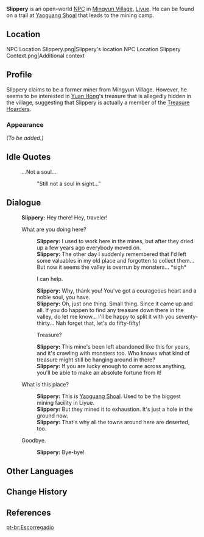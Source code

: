 {{Meta
<!-- REMOVE THIS TEMPLATE AFTER ADDING MISSING INFO -->
|missing_NPC_profile  = yes
}}
{{Character Infobox
|type             = Open-World NPC
|image            = NPC Slippery.png
|realname         = 
|region           = Liyue
|location         = Liyue
|affiliation      = Mingyun Village
|affiliationNote  = formerly
|title            = 

|ancestry         = <!-- Clan/family -->
|father           = 
|mother           = 
|spouse           = 
|sibling          = 
|child            = 
|relative         = 

|voiceEN          = [https://brentmukai.com/ Brent Mukai]<ref name="Brent Mukai">Twitter: [https://twitter.com/brentmukai/status/1356689536948953092 EN VA Self Announcement] ([https://web.archive.org/web/20210202194310/https://twitter.com/brentmukai/status/1356689536948953092 Archived])</ref>
|voiceCN          = 
|voiceJP          = 
|dialoguereward   =
}}
'''Slippery''' is an open-world [[NPC]] in [[Mingyun Village]], [[Liyue]]. He can be found on a trail at [[Yaoguang Shoal]] that leads to the mining camp.

==Location==
<gallery>
NPC Location Slippery.png|Slippery's location
NPC Location Slippery Context.png|Additional context
</gallery>

==Profile==
Slippery claims to be a former miner from Mingyun Village. However, he seems to be interested in [[Yuan Hong]]'s treasure that is allegedly hidden in the village, suggesting that Slippery is actually a member of the [[Treasure Hoarders]].

===Appearance===
''(To be added.)''

==Idle Quotes==
{{Dialogue Start}}
: {{DIcon|Idle}} ...Not a soul...
:: {{A|VO Slippery 01.ogg}} "Still not a soul in sight..."
{{Dialogue End}}

==Dialogue==
{{Dialogue Start}}
:'''Slippery:''' Hey there! Hey, traveler!
:{{DIcon}} What are you doing here?
::'''Slippery:''' I used to work here in the mines, but after they dried up a few years ago everybody moved on.
::'''Slippery:''' The other day I suddenly remembered that I'd left some valuables in my old place and forgotten to collect them... But now it seems the valley is overrun by monsters... *sigh*
::{{DIcon}} I can help.
::'''Slippery:''' Why, thank you! You've got a courageous heart and a noble soul, you have.
::'''Slippery:''' Oh, just one thing. Small thing. Since it came up and all. If you do happen to find any treasure down there in the valley, do let me know... I'll be happy to split it with you seventy-thirty... Nah forget that, let's do fifty-fifty!
::{{DIcon}} Treasure?
::'''Slippery:''' This mine's been left abandoned like this for years, and it's crawling with monsters too. Who knows what kind of treasure might still be hanging around in there?
::'''Slippery:''' If you are lucky enough to come across anything, you'll be able to make an absolute fortune from it!
:{{DIcon}} What is this place?
::'''Slippery:''' This is [[Yaoguang Shoal]]. Used to be the biggest mining facility in Liyue.
::'''Slippery:''' But they mined it to exhaustion. It's just a hole in the ground now.
::'''Slippery:''' That's why all the towns around here are deserted, too.
:{{DIcon}} Goodbye.
::'''Slippery:''' Bye-bye!
{{Dialogue End}}

==Other Languages==
{{Other Languages|default_hidden = 1
|en      = Slippery
|zhs     = 滑头鬼
|zhs_rm  = Huátóu Guǐ
|zht     = 滑頭鬼
|zht_rm  = Huátóu Guǐ
|ja      = ぬらりひょん
|ja_rm   = Nurarihyon
|ko      = 화두귀
|es      = El Resbaladizo
|fr      = Hua le fuyant
|ru      = Скользкий тип
|th      = Slippery
|vi      = Slippery
|de      = Schlauberger
|id      = Slippery
|pt      = Escorregadio
|tr      = Hilebaz
|it      = Inafferrabile
}}

==Change History==
{{Change History|1.0}}

==References==
{{Reflist}}

[[pt-br:Escorregadio]]
